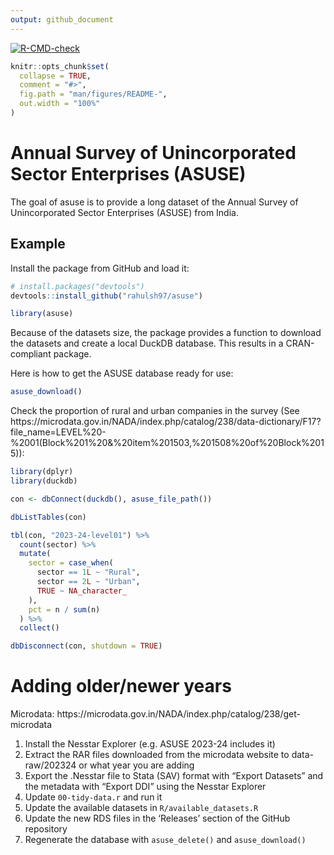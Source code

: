 ```yaml
---
output: github_document
---
```


<!-- README.md is generated from README.Rmd. Please edit that file -->

<!-- badges: start -->
[![R-CMD-check](https://github.com/rahulsh97/asuse/actions/workflows/R-CMD-check.yaml/badge.svg)](https://github.com/rahulsh97/asuse/actions/workflows/R-CMD-check.yaml)
<!-- badges: end -->

```r
knitr::opts_chunk$set(
  collapse = TRUE,
  comment = "#>",
  fig.path = "man/figures/README-",
  out.width = "100%"
)
```

# Annual Survey of Unincorporated Sector Enterprises (ASUSE)

The goal of asuse is to provide a long dataset of the Annual Survey of Unincorporated Sector Enterprises (ASUSE) from India.

## Example

Install the package from GitHub and load it:

```r
# install.packages("devtools")
devtools::install_github("rahulsh97/asuse")
```

```r
library(asuse)
```

Because of the datasets size, the package provides a function to download the datasets and create a local DuckDB
database. This results in a CRAN-compliant package.

Here is how to get the ASUSE database ready for use:

```r
asuse_download()
```

Check the proportion of rural and urban companies in the survey (See https://microdata.gov.in/NADA/index.php/catalog/238/data-dictionary/F17?file_name=LEVEL%20-%2001(Block%201%20&%20item%201503,%201508%20of%20Block%2015)):

```r
library(dplyr)
library(duckdb)

con <- dbConnect(duckdb(), asuse_file_path())

dbListTables(con)

tbl(con, "2023-24-level01") %>%
  count(sector) %>%
  mutate(
    sector = case_when(
      sector == 1L ~ "Rural",
      sector == 2L ~ "Urban",
      TRUE ~ NA_character_
    ),
    pct = n / sum(n)
  ) %>%
  collect()

dbDisconnect(con, shutdown = TRUE)
```

# Adding older/newer years

Microdata: https://microdata.gov.in/NADA/index.php/catalog/238/get-microdata

1. Install the Nesstar Explorer (e.g. ASUSE 2023-24 includes it)
2. Extract the RAR files downloaded from the microdata website to data-raw/202324 or what year you are adding
3. Export the .Nesstar file to Stata (SAV) format with "Export Datasets" and the metadata with "Export DDI" using the Nesstar Explorer
4. Update `00-tidy-data.r` and run it
5. Update the available datasets in `R/available_datasets.R`
6. Update the new RDS files in the 'Releases' section of the GitHub repository
7. Regenerate the database with `asuse_delete()` and `asuse_download()`
